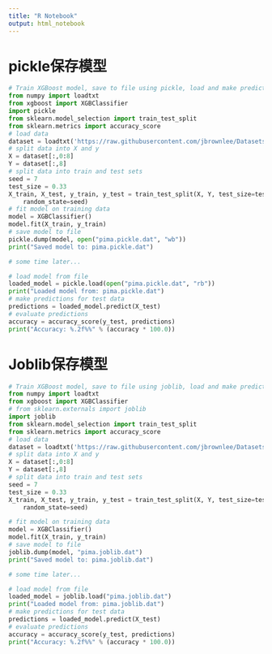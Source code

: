```yaml
---
title: "R Notebook"
output: html_notebook
---
```


# pickle保存模型

```python
# Train XGBoost model, save to file using pickle, load and make predictions
from numpy import loadtxt  
from xgboost import XGBClassifier  
import pickle  
from sklearn.model_selection import train_test_split  
from sklearn.metrics import accuracy_score  
# load data  
dataset = loadtxt('https://raw.githubusercontent.com/jbrownlee/Datasets/master/pima-indians-diabetes.data.csv', delimiter=",")  
# split data into X and y  
X = dataset[:,0:8]  
Y = dataset[:,8]  
# split data into train and test sets  
seed = 7  
test_size = 0.33  
X_train, X_test, y_train, y_test = train_test_split(X, Y, test_size=test_size,
    random_state=seed)
# fit model on training data
model = XGBClassifier()
model.fit(X_train, y_train)
# save model to file
pickle.dump(model, open("pima.pickle.dat", "wb"))
print("Saved model to: pima.pickle.dat")

# some time later...
```

```python
# load model from file
loaded_model = pickle.load(open("pima.pickle.dat", "rb"))
print("Loaded model from: pima.pickle.dat")
# make predictions for test data
predictions = loaded_model.predict(X_test)
# evaluate predictions
accuracy = accuracy_score(y_test, predictions)
print("Accuracy: %.2f%%" % (accuracy * 100.0))
```

# Joblib保存模型

```python
# Train XGBoost model, save to file using joblib, load and make predictions
from numpy import loadtxt  
from xgboost import XGBClassifier  
# from sklearn.externals import joblib  
import joblib
from sklearn.model_selection import train_test_split  
from sklearn.metrics import accuracy_score  
# load data  
dataset = loadtxt('https://raw.githubusercontent.com/jbrownlee/Datasets/master/pima-indians-diabetes.data.csv', delimiter=",")  
# split data into X and y  
X = dataset[:,0:8]  
Y = dataset[:,8]  
# split data into train and test sets  
seed = 7  
test_size = 0.33  
X_train, X_test, y_train, y_test = train_test_split(X, Y, test_size=test_size,
    random_state=seed)

# fit model on training data
model = XGBClassifier()
model.fit(X_train, y_train)
# save model to file
joblib.dump(model, "pima.joblib.dat")
print("Saved model to: pima.joblib.dat")

# some time later...
```

```python
# load model from file
loaded_model = joblib.load("pima.joblib.dat")
print("Loaded model from: pima.joblib.dat")
# make predictions for test data
predictions = loaded_model.predict(X_test)
# evaluate predictions
accuracy = accuracy_score(y_test, predictions)
print("Accuracy: %.2f%%" % (accuracy * 100.0))
```

